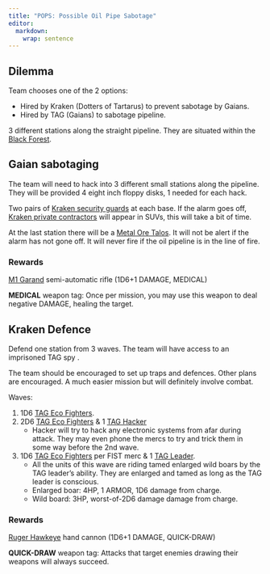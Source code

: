 ```yaml
---
title: "POPS: Possible Oil Pipe Sabotage"
editor: 
  markdown: 
    wrap: sentence
---
```


## Dilemma

Team chooses one of the 2 options:

-   Hired by Kraken (Dotters of Tartarus) to prevent sabotage by Gaians.
-   Hired by TAG (Gaians) to sabotage pipeline.

3 different stations along the straight pipeline.
They are situated within the [Black Forest](https://en.wikipedia.org/wiki/Black_Forest).

## Gaian sabotaging

The team will need to hack into 3 different small stations along the pipeline.
They will be provided 4 eight inch floppy disks, 1 needed for each hack.

Two pairs of [Kraken security guards](/Tartarus/Kraken.qmd#kraken_guard) at each base.
If the alarm goes off, [Kraken private contractors](/Tartarus/Kraken.qmd#kraken_contractors) will appear in SUVs, this will take a bit of time.

At the last station there will be a [Metal Ore Talos](/Tartarus/Taloes.qmd#ore_talos).
It will not be alert if the alarm has not gone off.
It will never fire if the oil pipeline is in the line of fire.

### Rewards

[M1 Garand](https://en.wikipedia.org/wiki/M1_Garand) semi-automatic rifle (1D6+1 DAMAGE, MEDICAL)

**MEDICAL** weapon tag: Once per mission, you may use this weapon to deal negative DAMAGE, healing the target.

## Kraken Defence

Defend one station from 3 waves.
The team will have access to an imprisoned TAG spy .

The team should be encouraged to set up traps and defences.
Other plans are encouraged.
A much easier mission but will definitely involve combat.

Waves:

1.  1D6 [TAG Eco Fighters](/Gaia/TAG.qmd#tag_fighter).
2.  2D6 [TAG Eco Fighters](/Gaia/TAG.qmd#tag_fighter) & 1 [TAG Hacker](/Gaia/TAG.qmd#tag_hacker)
    -   Hacker will try to hack any electronic systems from afar during attack. They may even phone the mercs to try and trick them in some way before the 2nd wave.
3.  1D6 [TAG Eco Fighters](/Gaia/TAG.qmd#tag_fighter) per FIST merc & 1 [TAG Leader](/Gaia/TAG.qmd#tag_leader).
    -   All the units of this wave are riding tamed enlarged wild boars by the TAG leader's ability. They are enlarged and tamed as long as the TAG leader is conscious.
    -   Enlarged boar: 4HP, 1 ARMOR, 1D6 damage from charge.
    -   Wild board: 3HP, worst-of-2D6 damage damage from charge.

### Rewards

[Ruger Hawkeye](https://en.wikipedia.org/wiki/Ruger_Hawkeye) hand cannon (1D6+1 DAMAGE, QUICK-DRAW)

**QUICK-DRAW** weapon tag: Attacks that target enemies drawing their weapons will always succeed.
